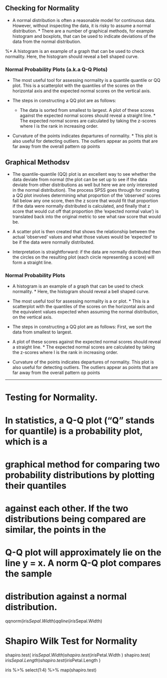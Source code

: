 
## Checking for Normality


*  A normal distribution is often a reasonable model for continuous data. However, without inspecting the data, it is risky to assume a normal distribution. *   There are a number of graphical methods, for example histogram and boxplots, that can be used to indicate deviations of the data from the normal distribution. 
	
%*   A histogram is an example of a graph that can be used to check normality. Here, the histogram should reveal a bell shaped curve. 


\begin{figure}[h!]
	\centering
	\includegraphics[width=0.55\linewidth]{images/normal}
\end{figure}


### Normal Probability Plots (a.k.a Q-Q Plots) 


*  The most useful tool for assessing normality is a quantile quantile or QQ plot. This is a scatterplot with the quantiles of the scores on the horizontal axis and the expected normal scores on the vertical axis. 
	
*   The steps in constructing a QQ plot are as follows: 
	
	
	*   The data is sorted from smallest to largest. A plot of these scores against the expected normal scores should reveal a straight line. *  The expected normal scores are calculated by taking the z-scores  where I is the rank in increasing order.
	
	
*   Curvature of the points indicates departures of normality. *   This plot is also useful for detecting outliers. The outliers appear as points that are far away from the overall pattern op points

## Graphical Methodsv


*  The quantile-quantile (QQ) plot is an excellent way to see whether the data deviate from normal (the plot can be set up to see if the data deviate from other distributions as well but here we are only interested in the normal distribution). The process SPSS goes through for creating a QQ plot involves determining what proportion of the 'observed' scores fall below any one score, then the z score that would fit that proportion if the data were normally distributed is calculated, and finally that z score that would cut off that proportion (the 'expected normal value') is translated back into the original metric to see what raw score that would be. 
	
*  A scatter plot is then created that shows the relationship between the actual 'observed' values and what those values would be 'expected' to be if the data were normally distributed. 
*  Interpretation is straightforward: if the data are normally distributed then the circles on the resulting plot (each circle representing a score) will form a straight line. 



### Normal Probability Plots


*  A histogram is an example of a graph that can be used to check normality. *  Here, the histogram should reveal a bell shaped curve. 

\begin{figure}
\centering
\includegraphics[width=0.7\linewidth]{images/LargeXNormHist}
\caption{}
\label{fig:largexnormhist}
\end{figure}



\begin{figure}
\centering
\includegraphics[width=0.7\linewidth]{images/LargeXNotNormHist}
\label{fig:LargeXNotNormHist}
\end{figure}




*  The most useful tool for assessing normality is a \textit{\textbf{quantile -quantile}} or \textbf{Q-Q} plot. *  This is a scatterplot with the quantiles of the scores on the horizontal axis and the equivalent values expected when assuming the normal distribution, on the vertical axis. 




*  The steps in constructing a QQ plot are as follows: First, we sort the data from smallest to largest. 
*  A plot of these scores against the expected normal scores should reveal a straight line. *  The expected normal scores are calculated by taking the z-scores  where I is the rank in increasing order.





*  Curvature of the points indicates departures of normality. This plot is also useful for detecting outliers. The outliers appear as points that are far away from the overall pattern op points


---------------------------------

########################

# Testing for Normality.

# In statistics, a Q-Q plot ("Q" stands for quantile) is a probability plot, which is a
# graphical method for comparing two probability distributions by plotting their quantiles
# against each other. If the two distributions being compared are similar, the points in the
# Q-Q plot will approximately lie on the line y = x. A norm Q-Q plot compares the sample
# distribution against a normal distribution.

qqnorm(iris$Sepal.Width)
qqline(iris$Sepal.Width)

#############################################################

# Shapiro Wilk Test for Normality

shapiro.test( iris$Sepal.Width )
shapiro.test( iris$Petal.Width )
shapiro.test( iris$Sepal.Length )
shapiro.test( iris$Petal.Length )



#############################################################

iris %>% select(1:4) %>% map(shapiro.test)

